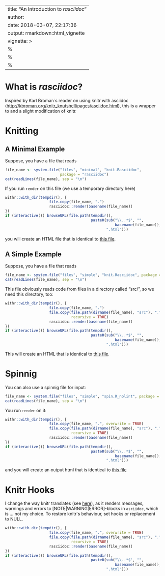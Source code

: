 --
title: "An Introduction to *rasciidoc*"
author: 
date: 2018-03-07, 22:17:36
output: rmarkdown::html_vignette
vignette: >
  %\VignetteIndexEntry{An Introduction to rasciidoc }
  %\VignetteEngine{knitr::rmarkdown}
  %\VignetteEncoding{UTF-8}
---

# What is *rasciidoc*?
Inspired by Karl Broman`s reader on using knitr
with asciidoc
(<http://kbroman.org/knitr_knutshell/pages/asciidoc.html>), this is a
wrapper to and a slight modification of knitr. 

# Knitting 
## A Minimal Example
Suppose, you have a file that reads
``` r
file_name <- system.file("files", "minimal", "knit.Rasciidoc", 
                         package = "rasciidoc")
cat(readLines(file_name), sep = "\n")
```
If you run `render` on this file (we use a temporary directory here)
``` r
withr::with_dir(tempdir(), {
                    file.copy(file_name, ".")
                    rasciidoc::render(basename(file_name))
})
if (interactive()) browseURL(file.path(tempdir(), 
                                       paste0(sub("\\..*$", "", 
                                                  basename(file_name)), 
                                              ".html")))
```
you will create an HTML file that is identical to [this file](http://htmlpreview.github.io/?https://github.com/fvafrCU/rasciidoc/blob/master/inst/files/minimal/knit.html). 

## A Simple Example
Suppose, you have a file that reads
``` r
file_name <- system.file("files", "simple", "knit.Rasciidoc", package = "rasciidoc")
cat(readLines(file_name), sep = "\n")
```
This file obviously reads code from files in a directory called "src/", so we need 
this directory, too:

``` r
withr::with_dir(tempdir(), {
                    file.copy(file_name, ".")
                    file.copy(file.path(dirname(file_name), "src"), ".", 
                              recursive = TRUE)
                    rasciidoc::render(basename(file_name))
})
if (interactive()) browseURL(file.path(tempdir(), 
                                       paste0(sub("\\..*$", "", 
                                                  basename(file_name)), 
                                              ".html")))
```

This will create an HTML that is identical to [this file](http://htmlpreview.github.io/?https://github.com/fvafrCU/rasciidoc/blob/master/inst/files/simple/knit.html).


# Spinnig
You can also use a spinnig file for input:
``` r
file_name <- system.file("files", "simple", "spin.R_nolint", package = "rasciidoc")
cat(readLines(file_name), sep = "\n")
```
You run `render` on it:
``` r
withr::with_dir(tempdir(), {
                    file.copy(file_name, ".", overwrite = TRUE)
                    file.copy(file.path(dirname(file_name), "src"), ".", 
                              recursive = TRUE)
                    rasciidoc::render(basename(file_name))
})
if (interactive()) browseURL(file.path(tempdir(), 
                                       paste0(sub("\\..*$", "", 
                                                  basename(file_name)), 
                                              ".html")))
```
and you will create an output html that is identical to [this file](http://htmlpreview.github.io/?https://github.com/fvafrCU/rasciidoc/blob/master/inst/files/minimal/knit.html)

# Knitr Hooks

I change the way knitr translates (see [here](https://yihui.name/knitr/objects/)), as it 
renders messages, warnings and errors to
[NOTE|WARNING|ERROR]-blocks in `asciidoc`, which is ... not my choice.
To restore knitr`s behaviour, set hooks or replacement to
NULL.
``` r
withr::with_dir(tempdir(), {
                    file.copy(file_name, ".", overwrite = TRUE)
                    file.copy(file.path(dirname(file_name), "src"), ".", 
                              recursive = TRUE)
                    rasciidoc::render(basename(file_name))
})
if (interactive()) browseURL(file.path(tempdir(), 
                                       paste0(sub("\\..*$", "", 
                                                  basename(file_name)), 
                                              ".html")))
``` 
